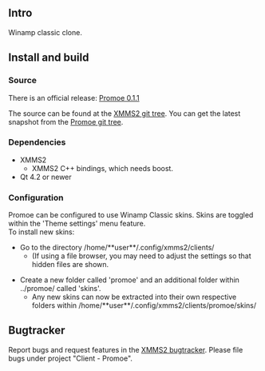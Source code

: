 {{Client
|name=Promoe
|image=Client-Promoe.png
|author=Thomas Frauendorfer
|author2=Tobias RundstrÃ¶m
|author3=Daniel Svensson
|website=[http://git.xmms.se git.xmms.se]
|version=0.1.1
|devlanguage=C++
|ui=Qt4
}}
== Intro ==
Winamp classic clone.

== Install and build ==

=== Source ===

There is an official release: [http://home.in.tum.de/~frauendo/promoe-0.1.1.tar.gz Promoe 0.1.1]

The source can be found at the [http://git.xmms2.org/ XMMS2 git tree]. You can get the latest snapshot from the [http://git.xmms2.org/?p=promoe.git;a=summary Promoe git tree].

=== Dependencies ===

* XMMS2
** XMMS2 C++ bindings, which needs boost.
* Qt 4.2 or newer

=== Configuration ===

Promoe can be configured to use Winamp Classic skins.  Skins are toggled within the 'Theme settings' menu feature.<br />
To install new skins:

* Go to the directory /home/**user**/.config/xmms2/clients/  
** (If using a file browser, you may need to adjust the settings so that hidden files are shown.

* Create a new folder called 'promoe' and an additional folder within ../promoe/ called 'skins'. 
** Any new skins can now be extracted into their own respective folders within /home/**user**/.config/xmms2/clients/promoe/skins/

== Bugtracker ==

Report bugs and request features in the [http://bugs.xmms2.org/ XMMS2 bugtracker]. Please file bugs under project "Client - Promoe".